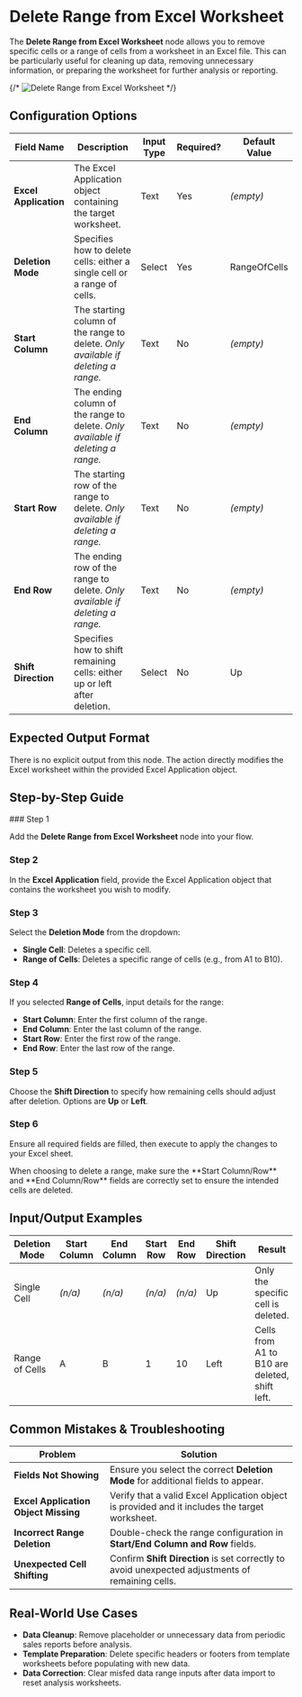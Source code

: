 
# Delete Range from Excel Worksheet

The **Delete Range from Excel Worksheet** node allows you to remove specific cells or a range of cells from a worksheet in an Excel file. This can be particularly useful for cleaning up data, removing unnecessary information, or preparing the worksheet for further analysis or reporting.

{/* ![Delete Range from Excel Worksheet](./delete-range-from-excel-worksheet.png) */}

## Configuration Options

| Field Name            | Description                                                                       | Input Type | Required? | Default Value |
| --------------------- | --------------------------------------------------------------------------------- | ---------- | --------- | ------------- |
| **Excel Application** | The Excel Application object containing the target worksheet.                     | Text       | Yes       | _(empty)_     |
| **Deletion Mode**     | Specifies how to delete cells: either a single cell or a range of cells.          | Select     | Yes       | RangeOfCells  |
| **Start Column**      | The starting column of the range to delete. _Only available if deleting a range._ | Text       | No        | _(empty)_     |
| **End Column**        | The ending column of the range to delete. _Only available if deleting a range._   | Text       | No        | _(empty)_     |
| **Start Row**         | The starting row of the range to delete. _Only available if deleting a range._    | Text       | No        | _(empty)_     |
| **End Row**           | The ending row of the range to delete. _Only available if deleting a range._      | Text       | No        | _(empty)_     |
| **Shift Direction**   | Specifies how to shift remaining cells: either up or left after deletion.         | Select     | No        | Up            |

## Expected Output Format

There is no explicit output from this node. The action directly modifies the Excel worksheet within the provided Excel Application object.

## Step-by-Step Guide

<Steps>
### Step 1

Add the **Delete Range from Excel Worksheet** node into your flow.

### Step 2

In the **Excel Application** field, provide the Excel Application object that contains the worksheet you wish to modify.

### Step 3

Select the **Deletion Mode** from the dropdown:

- **Single Cell**: Deletes a specific cell.
- **Range of Cells**: Deletes a specific range of cells (e.g., from A1 to B10).

### Step 4

If you selected **Range of Cells**, input details for the range:

- **Start Column**: Enter the first column of the range.
- **End Column**: Enter the last column of the range.
- **Start Row**: Enter the first row of the range.
- **End Row**: Enter the last row of the range.

### Step 5

Choose the **Shift Direction** to specify how remaining cells should adjust after deletion. Options are **Up** or **Left**.

### Step 6

Ensure all required fields are filled, then execute to apply the changes to your Excel sheet.

</Steps>

<Callout type="info" title="Tip">
  When choosing to delete a range, make sure the **Start Column/Row** and **End
  Column/Row** fields are correctly set to ensure the intended cells are
  deleted.
</Callout>

## Input/Output Examples

| Deletion Mode  | Start Column | End Column | Start Row | End Row | Shift Direction | Result                                        |
| -------------- | ------------ | ---------- | --------- | ------- | --------------- | --------------------------------------------- |
| Single Cell    | _(n/a)_      | _(n/a)_    | _(n/a)_   | _(n/a)_ | Up              | Only the specific cell is deleted.            |
| Range of Cells | A            | B          | 1         | 10      | Left            | Cells from A1 to B10 are deleted, shift left. |

## Common Mistakes & Troubleshooting

| Problem                              | Solution                                                                                         |
| ------------------------------------ | ------------------------------------------------------------------------------------------------ |
| **Fields Not Showing**               | Ensure you select the correct **Deletion Mode** for additional fields to appear.                 |
| **Excel Application Object Missing** | Verify that a valid Excel Application object is provided and it includes the target worksheet.   |
| **Incorrect Range Deletion**         | Double-check the range configuration in **Start/End Column and Row** fields.                     |
| **Unexpected Cell Shifting**         | Confirm **Shift Direction** is set correctly to avoid unexpected adjustments of remaining cells. |

## Real-World Use Cases

- **Data Cleanup**: Remove placeholder or unnecessary data from periodic sales reports before analysis.
- **Template Preparation**: Delete specific headers or footers from template worksheets before populating with new data.
- **Data Correction**: Clear misfed data range inputs after data import to reset analysis worksheets.
